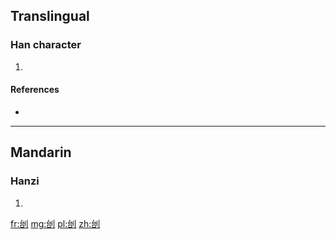 ==Translingual==

===Han character===
{{Han char|rn=18|rad=刀|as=05|sn=7|four=|canj=戈口中弓 (IRLN)}}

# {{defn|Han|sort=刀05}}

====References====
* {{Han ref|kx=0138.100|dkj=01922|dj=0311.110|hdz=10332.030|uh=5223|ud=21027}}

----

==Mandarin==

===Hanzi===
{{cmn-hanzi|pin=[[zhōng]] ([[zhong1]])|wg=chung<sup>1</sup>}}

# {{defn|lang=cmn|sort=刀05}}

[[fr:刣]]
[[mg:刣]]
[[pl:刣]]
[[zh:刣]]